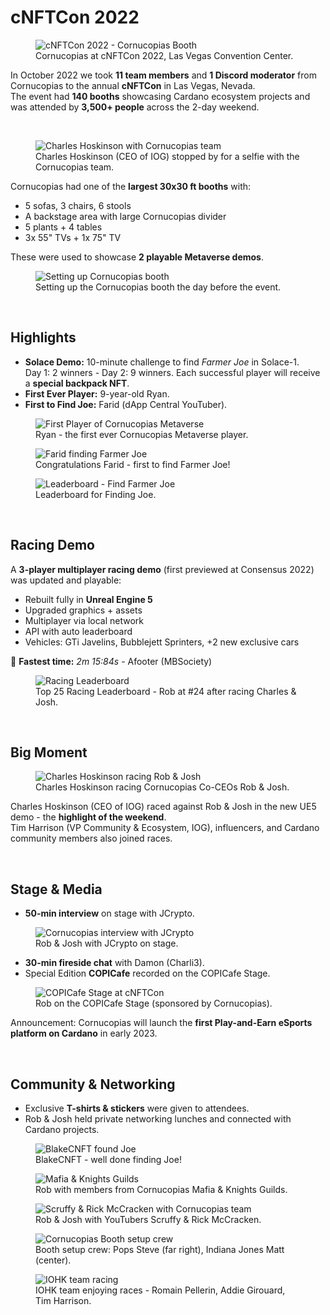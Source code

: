 

# cNFTCon 2022

<figure className="img-center">
  <img src="/images/status/2022-10/cnftcon-booth.avif" alt="cNFTCon 2022 - Cornucopias Booth" />
  <figcaption>Cornucopias at cNFTCon 2022, Las Vegas Convention Center.</figcaption>
</figure>

In October 2022 we took **11 team members** and **1 Discord moderator** from Cornucopias to the annual **cNFTCon** in Las Vegas, Nevada.  
The event had **140 booths** showcasing Cardano ecosystem projects and was attended by **3,500+ people** across the 2-day weekend.

</br>

<figure className="img-center">
  <img src="/images/status/2022-10/hoskinson-selfie.avif" alt="Charles Hoskinson with Cornucopias team" />
  <figcaption>Charles Hoskinson (CEO of IOG) stopped by for a selfie with the Cornucopias team.</figcaption>
</figure>

Cornucopias had one of the **largest 30x30 ft booths** with:
- 5 sofas, 3 chairs, 6 stools  
- A backstage area with large Cornucopias divider  
- 5 plants + 4 tables  
- 3x 55" TVs + 1x 75" TV  

These were used to showcase **2 playable Metaverse demos**.

<figure className="img-center">
  <img src="/images/status/2022-10/booth-setup.avif" alt="Setting up Cornucopias booth" />
  <figcaption>Setting up the Cornucopias booth the day before the event.</figcaption>
</figure>

</br>

## Highlights

- **Solace Demo:** 10-minute challenge to find *Farmer Joe* in Solace-1.  
  Day 1: 2 winners - Day 2: 9 winners. Each successful player will receive a **special backpack NFT**.  
- **First Ever Player:** 9-year-old Ryan.  
- **First to Find Joe:** Farid (dApp Central YouTuber).  

<figure className="img-center">
  <img src="/images/status/2022-10/first-player.avif" alt="First Player of Cornucopias Metaverse" />
  <figcaption>Ryan - the first ever Cornucopias Metaverse player.</figcaption>
</figure>

<figure className="img-center">
  <img src="/images/status/2022-10/farid-joe.avif" alt="Farid finding Farmer Joe" />
  <figcaption>Congratulations Farid - first to find Farmer Joe!</figcaption>
</figure>

<figure className="img-center">
  <img src="/images/status/2022-10/joe-leaderboard.png" alt="Leaderboard - Find Farmer Joe" />
  <figcaption>Leaderboard for Finding Joe.</figcaption>
</figure>

</br>

## Racing Demo

A **3-player multiplayer racing demo** (first previewed at Consensus 2022) was updated and playable:  
- Rebuilt fully in **Unreal Engine 5**  
- Upgraded graphics + assets  
- Multiplayer via local network  
- API with auto leaderboard  
- Vehicles: GTi Javelins, Bubblejett Sprinters, +2 new exclusive cars  

🏁 **Fastest time:** *2m 15:84s* - Afooter (MBSociety)  

<figure className="img-center">
  <img src="/images/status/2022-10/racing-leaderboard.png" alt="Racing Leaderboard" />
  <figcaption>Top 25 Racing Leaderboard - Rob at #24 after racing Charles & Josh.</figcaption>
</figure>

</br>

## Big Moment

<figure className="img-center">
  <img src="/images/status/2022-10/hoskinson-race.avif" alt="Charles Hoskinson racing Rob & Josh" />
  <figcaption>Charles Hoskinson racing Cornucopias Co-CEOs Rob & Josh.</figcaption>
</figure>

Charles Hoskinson (CEO of IOG) raced against Rob & Josh in the new UE5 demo - the **highlight of the weekend**.  
Tim Harrison (VP Community & Ecosystem, IOG), influencers, and Cardano community members also joined races.

</br>

## Stage & Media

- **50-min interview** on stage with JCrypto.  
<figure className="img-center">
  <img src="/images/status/2022-10/jcrypto-interview.avif" alt="Cornucopias interview with JCrypto" />
  <figcaption>Rob & Josh with JCrypto on stage.</figcaption>
</figure>

- **30-min fireside chat** with Damon (Charli3).  
- Special Edition **COPICafe** recorded on the COPICafe Stage.  

<figure className="img-center">
  <img src="/images/status/2022-10/copicafe-stage.avif" alt="COPICafe Stage at cNFTCon" />
  <figcaption>Rob on the COPICafe Stage (sponsored by Cornucopias).</figcaption>
</figure>

Announcement: Cornucopias will launch the **first Play-and-Earn eSports platform on Cardano** in early 2023.  

</br>

## Community & Networking

- Exclusive **T-shirts & stickers** were given to attendees.  
- Rob & Josh held private networking lunches and connected with Cardano projects.  

<figure className="img-center">
  <img src="/images/status/2022-10/blake-joe.avif" alt="BlakeCNFT found Joe" />
  <figcaption>BlakeCNFT - well done finding Joe!</figcaption>
</figure>

<figure className="img-center">
  <img src="/images/status/2022-10/guilds-mafia-knights.avif" alt="Mafia & Knights Guilds" />
  <figcaption>Rob with members from Cornucopias Mafia & Knights Guilds.</figcaption>
</figure>

<figure className="img-center">
  <img src="/images/status/2022-10/scruffy-rick.avif" alt="Scruffy & Rick McCracken with Cornucopias team" />
  <figcaption>Rob & Josh with YouTubers Scruffy & Rick McCracken.</figcaption>
</figure>

<figure className="img-center">
  <img src="/images/status/2022-10/booth-team.avif" alt="Cornucopias Booth setup crew" />
  <figcaption>Booth setup crew: Pops Steve (far right), Indiana Jones Matt (center).</figcaption>
</figure>

<figure className="img-center">
  <img src="/images/status/2022-10/iohk-racing.avif" alt="IOHK team racing" />
  <figcaption>IOHK team enjoying races - Romain Pellerin, Addie Girouard, Tim Harrison.</figcaption>
</figure>

